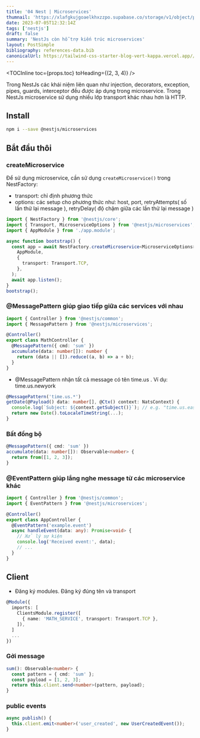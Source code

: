 ```yaml
---
title: '04 Nest | Microservices'
thumnail: 'https://xlafgkujgoaelkhxzzpo.supabase.co/storage/v1/object/public/post/nest-microservices'
date: 2023-07-05T12:32:14Z
tags: ['nestjs']
draft: false
summary: 'NestJs còn hỗ trợ kiến trúc microservices'
layout: PostSimple
bibliography: references-data.bib
canonicalUrl: https://tailwind-css-starter-blog-vert-kappa.vercel.app//blog/new-features-in-v1/
---
```


<TOCInline toc={props.toc} toHeading={(2, 3, 4)} />

Trong NestJs các khái niệm liên quan như injection, decorators, exception, pipes, guards, interceptor đều được áp dụng trong microservice. Trong NestJs microservice sử dụng nhiều lớp transport khác nhau hơn là HTTP.

## Install

```BASH
npm i --save @nestjs/microservices
```

## Bắt đầu thôi

### createMicroservice

Để sử dụng microservice, cần sử dụng `createMicroservice()` trong NestFactory:

- transport: chỉ định phương thức
- options: các setup cho phương thức như: host, port, retryAttempts( số lần thử lại message ), retryDelay( độ chậm giữa các lần thử lại message )

```TYPESCRIPT
import { NestFactory } from '@nestjs/core';
import { Transport, MicroserviceOptions } from '@nestjs/microservices';
import { AppModule } from './app.module';

async function bootstrap() {
  const app = await NestFactory.createMicroservice<MicroserviceOptions>(
    AppModule,
    {
      transport: Transport.TCP,
    },
  );
  await app.listen();
}
bootstrap();
```

### @MessagePattern giúp giao tiếp giữa các services với nhau

```TYPESCRIPT
import { Controller } from '@nestjs/common';
import { MessagePattern } from '@nestjs/microservices';

@Controller()
export class MathController {
  @MessagePattern({ cmd: 'sum' })
  accumulate(data: number[]): number {
    return (data || []).reduce((a, b) => a + b);
  }
}
```

- @MessagePattern nhận tất cả message có tên time.us . Ví dụ: time.us.newyork

```TYPESCRIPT
@MessagePattern('time.us.*')
getDate(@Payload() data: number[], @Ctx() context: NatsContext) {
  console.log(`Subject: ${context.getSubject()}`); // e.g. "time.us.east"
  return new Date().toLocaleTimeString(...);
}
```

### Bất đồng bộ

```TYPESCRIPT
@MessagePattern({ cmd: 'sum' })
accumulate(data: number[]): Observable<number> {
  return from([1, 2, 3]);
}
```

### @EventPattern giúp lắng nghe message từ các microservice khác

```TYPESCRIPT
import { Controller } from '@nestjs/common';
import { EventPattern } from '@nestjs/microservices';

@Controller()
export class AppController {
  @EventPattern('example.event')
  async handleEvent(data: any): Promise<void> {
    // Xử lý sự kiện
    console.log('Received event:', data);
    // ...
  }
}
```

## Client

- Đăng ký modules. Đăng ký đúng tên và transport

```TYPESCRIPT
@Module({
  imports: [
    ClientsModule.register([
      { name: 'MATH_SERVICE', transport: Transport.TCP },
    ]),
  ]
  ...
})
```

### Gởi message

```TYPESCRIPT
sum(): Observable<number> {
  const pattern = { cmd: 'sum' };
  const payload = [1, 2, 3];
  return this.client.send<number>(pattern, payload);
}
```

### public events

```TYPESCRIPT
async publish() {
  this.client.emit<number>('user_created', new UserCreatedEvent());
}
```
